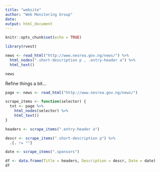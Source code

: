 ```yaml
---
title: "website"
author: "Web Monitoring Group"
date: 
output: html_document
---
```


```r
knitr::opts_chunk$set(echo = TRUE)
```

```r
library(rvest)
```

```r
news <- read_html("http://www.nesrea.gov.ng/news/") %>%
  html_nodes(".short-description p , .entry-header a") %>%
  html_text()

news

```

Refine things a bit...
```r
page <- news <- read_html("http://www.nesrea.gov.ng/news/")

scrape_items <- function(selector) {
  txt <- page %>%
    html_nodes(selector) %>%
    html_text()
}

headers <- scrape_items(".entry-header a")

descr <- scrape_items(".short-description p") %>%
  .[. != ""]

date <- scrape_items(".sponsors")

df <- data.frame(Title = headers, Description = descr, Date = date)
df
```

```r

```

```r

```

